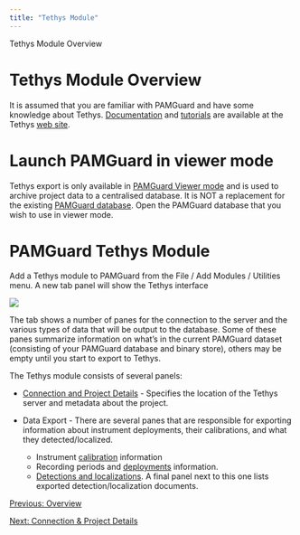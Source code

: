```yaml
---
title: "Tethys Module"
---
```

 Tethys Module Overview  

Tethys Module Overview
======================

It is assumed that you are familiar with PAMGuard and have some knowledge about Tethys. [Documentation](https://tethys.sdsu.edu/documentation) and [tutorials](https://tethys.sdsu.edu/tutorials/) are available at the Tethys [web site](https://tethys.sdsu.edu).

Launch PAMGuard in viewer mode
==============================

Tethys export is only available in [PAMGuard Viewer mode](../../../overview/PamMasterHelp/docs/viewerMode.html) and is used to archive project data to a centralised database. It is NOT a replacement for the existing [PAMGuard database](../../generalDatabaseHelp/docs/database_database.html). Open the PAMGuard database that you wish to use in viewer mode.

PAMGuard Tethys Module
======================

Add a Tethys module to PAMGuard from the File / Add Modules / Utilities menu. A new tab panel will show the Tethys interface

![](./images/TethysGUI_1.png)

The tab shows a number of panes for the connection to the server and the various types of data that will be output to the database. Some of these panes summarize information on what's in the current PAMGuard dataset (consisting of your PAMGuard database and binary store), others may be empty until you start to export to Tethys.

The Tethys module consists of several panels:

*   [Connection and Project Details](connection.html) - Specifies the location of the Tethys server and metadata about the project.
  
*   Data Export - There are several panes that are responsible for exporting information about instrument deployments, their calibrations, and what they detected/localized.
    *   Instrument [calibration](calibrations.html) information
    *   Recording periods and [deployments](deployments.html) information.
    *   [Detections and localizations](detect_localize.html). A final panel next to this one lists exported detection/localization documents.

  
  

[Previous: Overview](tethys_overview.html)

[Next: Connection & Project Details](connection.html)

